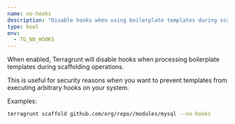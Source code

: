 ```yaml
---
name: no-hooks
description: "Disable hooks when using boilerplate templates during scaffolding."
type: bool
env:
  - TG_NO_HOOKS
---
```


When enabled, Terragrunt will disable hooks when processing boilerplate templates during scaffolding operations.

This is useful for security reasons when you want to prevent templates from executing arbitrary hooks on your system.

Examples:

```bash
terragrunt scaffold github.com/org/repo//modules/mysql --no-hooks
```
